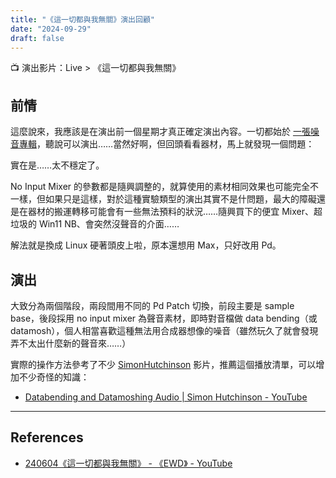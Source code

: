 ```yaml
---
title: "《這一切都與我無關》演出回顧"
date: "2024-09-29"
draft: false
---
```



📺 演出影片：<TextLink href="/talks/none-of-this-has-anything-to-do-with-me" external>Live > 《這一切都與我無關》</TextLink>

## 前情

這麼說來，我應該是在演出前一個星期才真正確定演出內容。一切都始於 [一張噪音專輯](https://soundcloud.com/eswd/sets/w8acz2xhdnn8?si=27b0217ca32345e989298f2fa7f89daa&utm_source=clipboard&utm_medium=text&utm_campaign=social_sharing)，聽說可以演出……當然好啊，但回頭看看器材，馬上就發現一個問題：

實在是……太不穩定了。

No Input Mixer 的參數都是隨興調整的，就算使用的素材相同效果也可能完全不一樣，但如果只是這樣，對於這種實驗類型的演出其實不是什問題，最大的障礙還是在器材的搬運轉移可能會有一些無法預料的狀況……隨興買下的便宜 Mixer、超垃圾的 Win11 NB、會突然沒聲音的介面……

解法就是換成 Linux 硬著頭皮上啦，原本還想用 Max，只好改用 Pd。

## 演出

大致分為兩個階段，兩段間用不同的 Pd Patch 切換，前段主要是 sample base，後段採用 no input mixer 為聲音素材，即時對音檔做 data bending（或 datamosh），個人相當喜歡這種無法用合成器想像的噪音（雖然玩久了就會發現弄不太出什麼新的聲音來……）

實際的操作方法參考了不少 [SimonHutchinson](http://www.youtube.com/@SimonHutchinson) 影片，推薦這個播放清單，可以增加不少奇怪的知識：

- [Databending and Datamoshing Audio | Simon Hutchinson - YouTube](https://www.youtube.com/playlist?list=PL7w4cOVVxL6HfT-FoqQ1ukW2G__l0fTr6)

---

## References

- [240604《這一切都與我無關》 - 《EWD》 - YouTube](https://www.youtube.com/watch?v=VeBh8Za_ETM)
